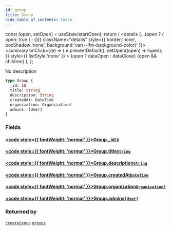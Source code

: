 ```yaml
---
id: group
title: Group
hide_table_of_contents: false
---
```







  const [open, setOpen] = useState(startOpen);
  return (
    <details {...(open ? { open: true } : {})} className="details" style={{ border:'none', boxShadow:'none', background:'var(--ifm-background-color)' }}>
      <summary
        onClick={(e) => {
          e.preventDefault();
          setOpen((open) => !open);
        }}
        style={{ listStyle:'none' }}
      >
      {open ? dataOpen : dataClose}
      </summary>
      {open && children}
    </details>
  );
};




No description


```graphql
type Group {
  _id: ID
  title: String
  description: String
  createdAt: DateTime
  organization: Organization!
  admins: [User]
}
```


### Fields

#### [<code style={{ fontWeight: 'normal' }}>Group.<b>_id</b></code>](#)<Bullet />[`ID`](/schema/scalars/id) <Badge class="secondary" text="scalar"/>
> 
> 

#### [<code style={{ fontWeight: 'normal' }}>Group.<b>title</b></code>](#)<Bullet />[`String`](/schema/scalars/string) <Badge class="secondary" text="scalar"/>
> 
> 

#### [<code style={{ fontWeight: 'normal' }}>Group.<b>description</b></code>](#)<Bullet />[`String`](/schema/scalars/string) <Badge class="secondary" text="scalar"/>
> 
> 

#### [<code style={{ fontWeight: 'normal' }}>Group.<b>createdAt</b></code>](#)<Bullet />[`DateTime`](/schema/scalars/date-time) <Badge class="secondary" text="scalar"/>
> 
> 

#### [<code style={{ fontWeight: 'normal' }}>Group.<b>organization</b></code>](#)<Bullet />[`Organization!`](/schema/objects/organization) <Badge class="secondary" text="non-null"/> <Badge class="secondary" text="object"/>
> 
> 

#### [<code style={{ fontWeight: 'normal' }}>Group.<b>admins</b></code>](#)<Bullet />[`[User]`](/schema/objects/user) <Badge class="secondary" text="list"/> <Badge class="secondary" text="object"/>
> 
> 



### Returned by

[`createGroup`](/schema/mutations/create-group)  <Badge class="secondary" text="mutation"/><Bullet />[`groups`](/schema/queries/groups)  <Badge class="secondary" text="query"/>

